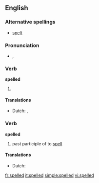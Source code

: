 ==English==

===Alternative spellings===
* [[spelt]] {{qualifier|British}}

===Pronunciation===
*{{IPA|/ˈspεld/}}, {{SAMPA|/"spEld/}}

===Verb===
'''spelled'''

# {{past of|[[spell]]}}

====Translations====
* Dutch: {{t+|nl|spelde}}, {{t+|nl|spelden}}

===Verb===
'''spelled'''

# past participle of to [[spell]]

====Translations====
* Dutch: {{t+|nl|gespeld}}

[[fr:spelled]]
[[it:spelled]]
[[simple:spelled]]
[[vi:spelled]]